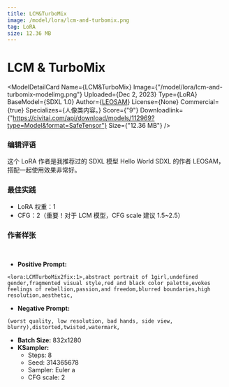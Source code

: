 ```yaml
---
title: LCM&TurboMix
image: /model/lora/lcm-and-turbomix.png
tag: LoRA
size: 12.36 MB
---
```


# LCM & TurboMix

<ModelDetailCard 
  Name={<span>LCM&TurboMix</span>}
  Image={"/model/lora/lcm-and-turbomix-modelimg.png"}
  Uploaded={<span>Dec 2, 2023</span>}
  Type={<span>LoRA</span>}
  BaseModel={<span>SDXL 1.0</span>}
  Author={<a href="https://civitai.com/user/LEOSAM">LEOSAM</a>}
  License={<span>None</span>}
  Commercial={true}
  Specializes={<span>人像类内容。</span>}
  Score={"9"}
  Downloadlink={"https://civitai.com/api/download/models/112969?type=Model&format=SafeTensor"}
  Size={"12.36 MB"}
/>

### 编辑评语
这个 LoRA 作者是我推荐过的 SDXL 模型 Hello World SDXL 的作者 LEOSAM，搭配一起使用效果非常好。

### 最佳实践
* LoRA 权重：1
* CFG：2（重要！对于 LCM 模型，CFG scale 建议 1.5~2.5）

### 作者样张
<br/>
<PhotoProvider>
  <PhotoView src="/model/lora/008.png">
    <img src="/model/lora/008.png" alt="" className='rounded-lg'/>
  </PhotoView>
</PhotoProvider>

* **Positive Prompt:** 
```plaintext
<lora:LCMTurboMix2fix:1>,abstract portrait of 1girl,undefined gender,fragmented visual style,red and black color palette,evokes feelings of rebellion,passion,and freedom,blurred boundaries,high resolution,aesthetic,
```
* **Negative Prompt:** 
```plaintext
(worst quality, low resolution, bad hands, side view, blurry),distorted,twisted,watermark,
```
* **Batch Size:** 832x1280
* **KSampler:**
  * Steps: 8
  * Seed: 314365678
  * Sampler: Euler a
  * CFG scale: 2
